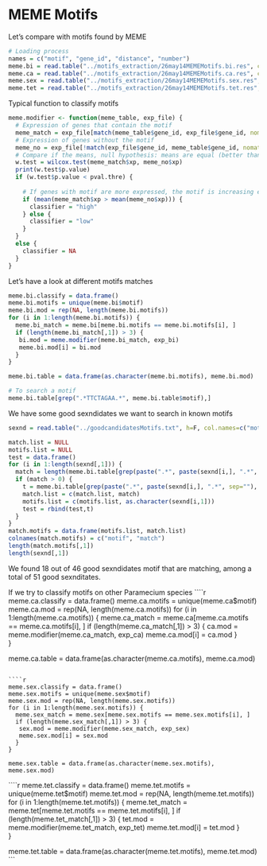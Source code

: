 # MEME Motifs #
Let's compare with motifs found by MEME
```r
# Loading process
names = c("motif", "gene_id", "distance", "number")
meme.bi = read.table("../motifs_extraction/26may14MEMEMotifs.bi.res", col.names=names)
meme.ca = read.table("../motifs_extraction/26may14MEMEMotifs.ca.res", col.names=names)
meme.sex = read.table("../motifs_extraction/26may14MEMEMotifs.sex.res", col.names=names)
meme.tet = read.table("../motifs_extraction/26may14MEMEMotifs.tet.res", col.names=names)
```

Typical function to classify motifs
```r
meme.modifier <- function(meme_table, exp_file) {
  # Expression of genes that contain the motif
  meme_match = exp_file[match(meme_table$gene_id, exp_file$gene_id, nomatch=0),] 
  # Expression of genes without the motif
  meme_no = exp_file[!match(exp_file$gene_id, meme_table$gene_id, nomatch=0),]
  # Compare if the means, null hypothesis: means are equal (better than t-test besexuse non-normal distribution)
  w.test = wilcox.test(meme_match$xp, meme_no$xp)
  print(w.test$p.value)
  if (w.test$p.value < pval.thre) {
    
    # If genes with motif are more expressed, the motif is increasing expression
    if (mean(meme_match$xp > mean(meme_no$xp))) {
      classifier = "high"
    } else {
      classifier = "low"
    }
  }
  else {
    classifier = NA
  }
}
```

Let's have a look at different motifs matches

```r
meme.bi.classify = data.frame()
meme.bi.motifs = unique(meme.bi$motif)
meme.bi.mod = rep(NA, length(meme.bi.motifs))
for (i in 1:length(meme.bi.motifs)) {
  meme.bi_match = meme.bi[meme.bi.motifs == meme.bi.motifs[i], ]
  if (length(meme.bi_match[,1]) > 3) {
   bi.mod = meme.modifier(meme.bi_match, exp_bi) 
   meme.bi.mod[i] = bi.mod
  }  
}

meme.bi.table = data.frame(as.character(meme.bi.motifs), meme.bi.mod)

# To search a motif
meme.bi.table[grep(".*TTCTAGAA.*", meme.bi.table$motif),]
```

We have some good sexndidates we want to search in known motifs
```r
sexnd = read.table("../goodcandidatesMotifs.txt", h=F, col.names=c("motif"))
```
```r
match.list = NULL
motifs.list = NULL
test = data.frame()
for (i in 1:length(sexnd[,1])) {
  match = length(meme.bi.table[grep(paste(".*", paste(sexnd[i,], ".*", sep=""), sep= ""), meme.bi.table$motif),1])
  if (match > 0) {
    t = meme.bi.table[grep(paste(".*", paste(sexnd[i,], ".*", sep=""), sep= ""), meme.bi.table$motif),]
    match.list = c(match.list, match)
    motifs.list = c(motifs.list, as.character(sexnd[i,1]))
    test = rbind(test,t)
  }
}
match.motifs = data.frame(motifs.list, match.list)
colnames(match.motifs) = c("motif", "match")
length(match.motifs[,1])
length(sexnd[,1])
```

We found 18 out of 46 good sexndidates motif that are matching, among a total of 51 good sexnditates.

If we try to classify motifs on other Paramecium species
````r
meme.ca.classify = data.frame()
meme.ca.motifs = unique(meme.ca$motif)
meme.ca.mod = rep(NA, length(meme.ca.motifs))
for (i in 1:length(meme.ca.motifs)) {
  meme.ca_match = meme.ca[meme.ca.motifs == meme.ca.motifs[i], ]
  if (length(meme.ca_match[,1]) > 3) {
   ca.mod = meme.modifier(meme.ca_match, exp_ca) 
   meme.ca.mod[i] = ca.mod
  }  
}

meme.ca.table = data.frame(as.character(meme.ca.motifs), meme.ca.mod)
```

````r
meme.sex.classify = data.frame()
meme.sex.motifs = unique(meme.sex$motif)
meme.sex.mod = rep(NA, length(meme.sex.motifs))
for (i in 1:length(meme.sex.motifs)) {
  meme.sex_match = meme.sex[meme.sex.motifs == meme.sex.motifs[i], ]
  if (length(meme.sex_match[,1]) > 3) {
   sex.mod = meme.modifier(meme.sex_match, exp_sex) 
   meme.sex.mod[i] = sex.mod
  }  
}

meme.sex.table = data.frame(as.character(meme.sex.motifs), meme.sex.mod)
```

````r
meme.tet.classify = data.frame()
meme.tet.motifs = unique(meme.tet$motif)
meme.tet.mod = rep(NA, length(meme.tet.motifs))
for (i in 1:length(meme.tet.motifs)) {
  meme.tet_match = meme.tet[meme.tet.motifs == meme.tet.motifs[i], ]
  if (length(meme.tet_match[,1]) > 3) {
   tet.mod = meme.modifier(meme.tet_match, exp_tet) 
   meme.tet.mod[i] = tet.mod
  }  
}

meme.tet.table = data.frame(as.character(meme.tet.motifs), meme.tet.mod)
```